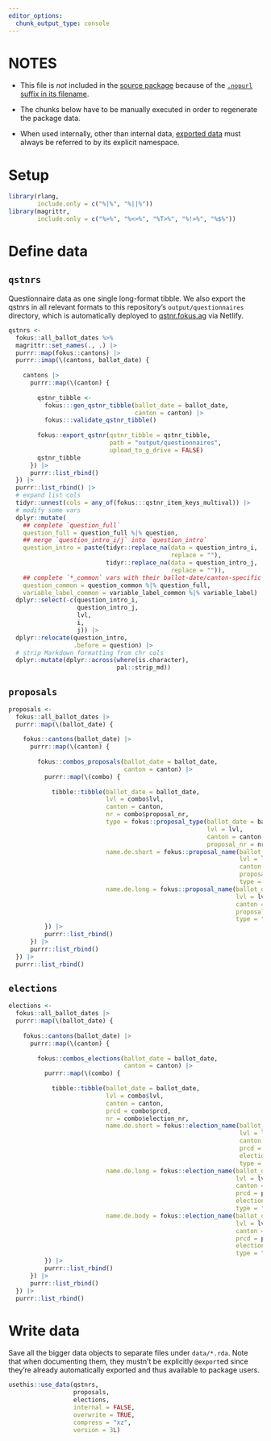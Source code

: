 ```yaml
---
editor_options:
  chunk_output_type: console
---
```


# NOTES

-   This file is *not* included in the [source package](https://r-pkgs.org/structure.html#sec-source-package) because of the [`.nopurl` suffix in its
    filename](https://pkgpurl.rpkg.dev/reference/purl_rmd.html#-rmd-files-excluded-from-purling).

-   The chunks below have to be manually executed in order to regenerate the package data.

-   When used internally, other than internal data, [exported data](https://r-pkgs.org/data.html#sec-data-data) must always be referred to by its explicit
    namespace.

# Setup

```r
library(rlang,
        include.only = c("%|%", "%||%"))
library(magrittr,
        include.only = c("%>%", "%<>%", "%T>%", "%!>%", "%$%"))
```

# Define data

## `qstnrs`

Questionnaire data as one single long-format tibble. We also export the qstnrs in all relevant formats to this repository's `output/questionnaires` directory,
which is automatically deployed to [qstnr.fokus.ag](https://qstnr.fokus.ag/) via Netlify.

```r
qstnrs <-
  fokus::all_ballot_dates %>%
  magrittr::set_names(., .) |>
  purrr::map(fokus::cantons) |>
  purrr::imap(\(cantons, ballot_date) {
    
    cantons |>
      purrr::map(\(canton) {
        
        qstnr_tibble <-
          fokus:::gen_qstnr_tibble(ballot_date = ballot_date,
                                   canton = canton) |>
          fokus:::validate_qstnr_tibble()
        
        fokus::export_qstnr(qstnr_tibble = qstnr_tibble,
                            path = "output/questionnaires",
                            upload_to_g_drive = FALSE)
        qstnr_tibble
      }) |>
      purrr::list_rbind()
  }) |>
  purrr::list_rbind() |>
  # expand list cols
  tidyr::unnest(cols = any_of(fokus:::qstnr_item_keys_multival)) |>
  # modify some vars
  dplyr::mutate(
    ## complete `question_full`
    question_full = question_full %|% question,
    ## merge `question_intro_i/j` into `question_intro`
    question_intro = paste(tidyr::replace_na(data = question_intro_i,
                                             replace = ""),
                           tidyr::replace_na(data = question_intro_j,
                                             replace = "")),
    ## complete `*_common` vars with their ballot-date/canton-specific siblings
    question_common = question_common %|% question_full,
    variable_label_common = variable_label_common %|% variable_label) |>
  dplyr::select(-c(question_intro_i,
                   question_intro_j,
                   lvl,
                   i,
                   j)) |>
  dplyr::relocate(question_intro,
                  .before = question) |>
  # strip Markdown formatting from chr cols
  dplyr::mutate(dplyr::across(where(is.character),
                              pal::strip_md))
```

## `proposals`

```r
proposals <- 
  fokus::all_ballot_dates |>
  purrr::map(\(ballot_date) {
    
    fokus::cantons(ballot_date) |>
      purrr::map(\(canton) {
        
        fokus::combos_proposals(ballot_date = ballot_date,
                                canton = canton) |>
          purrr::map(\(combo) {
            
            tibble::tibble(ballot_date = ballot_date,
                           lvl = combo$lvl,
                           canton = canton,
                           nr = combo$proposal_nr,
                           type = fokus::proposal_type(ballot_date = ballot_date,
                                                       lvl = lvl,
                                                       canton = canton,
                                                       proposal_nr = nr),
                           name.de.short = fokus::proposal_name(ballot_date = ballot_date,
                                                                lvl = lvl,
                                                                canton = canton,
                                                                proposal_nr = nr,
                                                                type = "short"),
                           name.de.long = fokus::proposal_name(ballot_date = ballot_date,
                                                               lvl = lvl,
                                                               canton = canton,
                                                               proposal_nr = nr,
                                                               type = "long"))
          }) |>
          purrr::list_rbind()
      }) |>
      purrr::list_rbind()
  }) |>
  purrr::list_rbind()
```

## `elections`

```r
elections <- 
  fokus::all_ballot_dates |>
  purrr::map(\(ballot_date) {
    
    fokus::cantons(ballot_date) |>
      purrr::map(\(canton) {
                   
        fokus::combos_elections(ballot_date = ballot_date,
                                canton = canton) |>
          purrr::map(\(combo) {
            
            tibble::tibble(ballot_date = ballot_date,
                           lvl = combo$lvl,
                           canton = canton,
                           prcd = combo$prcd,
                           nr = combo$election_nr,
                           name.de.short = fokus::election_name(ballot_date = ballot_date,
                                                                lvl = lvl,
                                                                canton = canton,
                                                                prcd = prcd,
                                                                election_nr = nr,
                                                                type = "short"),
                           name.de.long = fokus::election_name(ballot_date = ballot_date,
                                                               lvl = lvl,
                                                               canton = canton,
                                                               prcd = prcd,
                                                               election_nr = nr,
                                                               type = "long"),
                           name.de.body = fokus::election_name(ballot_date = ballot_date,
                                                               lvl = lvl,
                                                               canton = canton,
                                                               prcd = prcd,
                                                               election_nr = nr,
                                                               type = "body"))
          }) |>
          purrr::list_rbind()
      }) |>
      purrr::list_rbind()
  }) |>
  purrr::list_rbind()
```

# Write data

Save all the bigger data objects to separate files under `data/*.rda`. Note that when documenting them, they mustn't be explicitly `@export`ed since they're
already automatically exported and thus available to package users.

```r
usethis::use_data(qstnrs,
                  proposals,
                  elections,
                  internal = FALSE,
                  overwrite = TRUE,
                  compress = "xz",
                  version = 3L)
```

